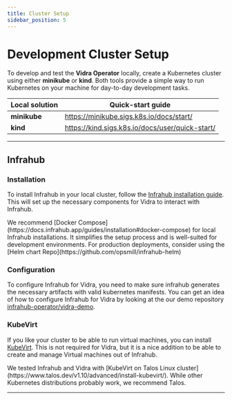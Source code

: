 ```yaml
---
title: Cluster Setup
sidebar_position: 5
---
```


# Development Cluster Setup
To develop and test the **Vidra Operator** locally, create a Kubernetes cluster using either **minikube** or **kind**. Both tools provide a simple way to run Kubernetes on your machine for day-to-day development tasks.

| Local solution | Quick-start guide |
| -------------- | ---------------- |
| **minikube**   | https://minikube.sigs.k8s.io/docs/start/ |
| **kind**       | https://kind.sigs.k8s.io/docs/user/quick-start/ |

---
## Infrahub

### Installation
To install Infrahub in your local cluster, follow the [Infrahub installation guide](https://docs.infrahub.app/guides/installation). This will set up the necessary components for Vidra to interact with Infrahub.


<Admonition type="note" title="Infrahub Installation">
We recommend [Docker Compose](https://docs.infrahub.app/guides/installation#docker-compose) for local Infrahub installations. It simplifies the setup process and is well-suited for development environments.
For production deployments, consider using the [Helm chart Repo](https://github.com/opsmill/infrahub-helm)
</Admonition>

### Configuration
To configure Infrahub for Vidra, you need to make sure infrahub generates the necessary artifacts with valid kubernetes manifests. 
You can get an idea of how to configure Infrahub for Vidra by looking at the our demo repository [infrahub-operator/vidra-demo](https://github.ch/infrahub-operator/demo).

### KubeVirt
If you like your cluster to be able to run virtual machines, you can install [KubeVirt](https://kubevirt.io/). This is not required for Vidra, but it is a nice addition to be able to create and manage Virtual machines out of Infrahub.

<Admonition type="note" title="KubeVirt Installation">
We tested Infrahub and Vidra with [KubeVirt on Talos Linux cluster](https://www.talos.dev/v1.10/advanced/install-kubevirt/).  
While other Kubernetes distributions probably work, we recommend Talos.
</Admonition>

---


